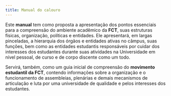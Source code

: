 ```yaml
---
title: Manual do calouro
---
```



Este **manual** tem como proposta a apresentação dos pontos essenciais para a compreensão do ambiente acadêmico da **FCT**,
suas estruturas físicas, organização, políticas e entidades.
Ele apresentará, em largas pinceladas, a hierarquia dos órgãos e entidades ativas no câmpus, suas funções,
bem como as entidades estudantis responsáveis por cuidar dos interesses dos estudantes durante suas atividades
na Universidade em nível pessoal, de curso e de corpo discente como um todo.

Servirá, também, como um guia inicial de compreensão do **movimento estudantil da FCT**,
contendo informações sobre a organização e o funcionamento de assembleias, plenárias
e demais mecanismos de articulação e luta por uma universidade de qualidade e pelos interesses dos estudantes.

<ImageSwitcher darkSrc="src/assets/intro/fists-dark.svg" lightSrc="src/assets/intro/fists-light.svg" />
